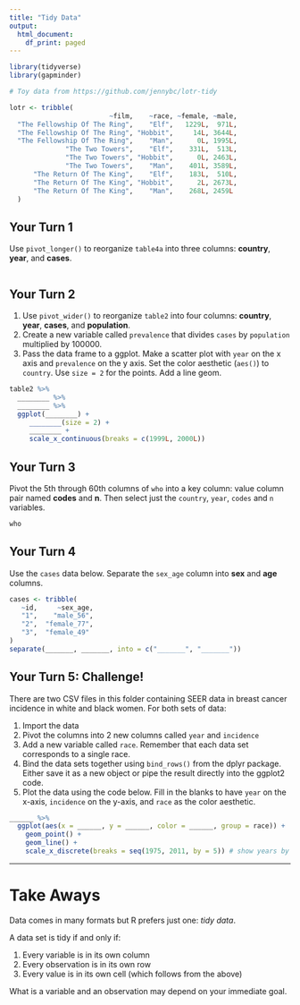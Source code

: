 ```yaml
---
title: "Tidy Data"
output:
  html_document:
    df_print: paged
---
```


```r
library(tidyverse)
library(gapminder)

# Toy data from https://github.com/jennybc/lotr-tidy

lotr <- tribble(
                         ~film,    ~race, ~female, ~male,
  "The Fellowship Of The Ring",    "Elf",   1229L,  971L,
  "The Fellowship Of The Ring", "Hobbit",     14L, 3644L,
  "The Fellowship Of The Ring",    "Man",      0L, 1995L,
              "The Two Towers",    "Elf",    331L,  513L,
              "The Two Towers", "Hobbit",      0L, 2463L,
              "The Two Towers",    "Man",    401L, 3589L,
      "The Return Of The King",    "Elf",    183L,  510L,
      "The Return Of The King", "Hobbit",      2L, 2673L,
      "The Return Of The King",    "Man",    268L, 2459L
  )


```

## Your Turn 1

Use `pivot_longer()` to reorganize `table4a` into three columns: **country**, **year**, and **cases**.

```r

```

## Your Turn 2

1. Use `pivot_wider()` to reorganize `table2` into four columns: **country**, **year**, **cases**, and **population**. 
2. Create a new variable called `prevalence` that divides `cases` by `population` multiplied by 100000.
3. Pass the data frame to a ggplot. Make a scatter plot with `year` on the x axis and `prevalence` on the y axis. Set the color aesthetic (`aes()`) to `country`. Use `size = 2` for the points. Add a line geom. 

```r
table2 %>% 
  ________ %>% 
  ________ %>% 
  ggplot(________) + 
     ________(size = 2) +
     ________ + 
     scale_x_continuous(breaks = c(1999L, 2000L))
```

## Your Turn 3

Pivot the 5th through 60th columns of `who` into a key column: value column pair named **codes** and **n**. Then select just the `country`, `year`, `codes` and `n` variables.

```r
who
```

## Your Turn 4

Use the `cases` data below. Separate the `sex_age` column into **sex** and **age** columns.

```r
cases <- tribble(
   ~id,     ~sex_age,
   "1",    "male_56",
   "2",  "female_77",    
   "3",  "female_49"
)
separate(_______, _______, into = c("_______", "_______"))
```

## Your Turn 5: Challenge!

There are two CSV files in this folder containing SEER data in breast cancer incidence in white and black women. For both sets of data:

1. Import the data
2. Pivot the columns into 2 new columns called `year` and `incidence`
3. Add a new variable called `race`. Remember that each data set corresponds to a single race.
4. Bind the data sets together using `bind_rows()` from the dplyr package. Either save it as a new object or pipe the result directly into the ggplot2 code.
5. Plot the data using the code below. Fill in the blanks to have `year` on the x-axis, `incidence` on the y-axis, and `race` as the color aesthetic. 

```r


______ %>% 
  ggplot(aes(x = ______, y = ______, color = ______, group = race)) + 
    geom_point() +
    geom_line() + 
    scale_x_discrete(breaks = seq(1975, 2011, by = 5)) # show years by fives
```

***

# Take Aways

Data comes in many formats but R prefers just one: _tidy data_.

A data set is tidy if and only if:

1. Every variable is in its own column
2. Every observation is in its own row
3. Every value is in its own cell (which follows from the above)

What is a variable and an observation may depend on your immediate goal.

